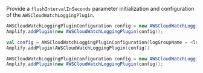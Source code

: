 Provide a `flushIntervalInSeconds` parameter initialization and configuration of the `AWSCloudWatchLoggingPlugin`.
<BlockSwitcher>
<Block name="Java">

```java
AWSCloudWatchLoggingPluginConfiguration config = new AWSCloudWatchLoggingPluginConfiguration (<log-group-name>, <region>, 120);
Amplify.addPlugin(new AWSCloudWatchLoggingPlugin(config));
```

</Block>
<Block name="Kotlin">

```kotlin
val config = AWSCloudWatchLoggingPluginConfiguration(logGroupName = <log-group-name>, region = <region>, flushIntervalInSeconds = 120)
Amplify.addPlugin(AWSCloudWatchLoggingPlugin(config))
```
</Block>
<Block name="RxJava">

```java
AWSCloudWatchLoggingPluginConfiguration config = new AWSCloudWatchLoggingPluginConfiguration (<log-group-name>,<region>, 120);
Amplify.addPlugin(new AWSCloudWatchLoggingPlugin(config));
```

</Block>
</BlockSwitcher>
